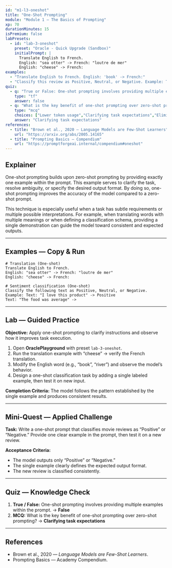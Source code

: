 ```yaml
---
id: "m1-l3-oneshot"
title: "One-Shot Prompting"
module: "Module 1 — The Basics of Prompting"
xp: 70
durationMinutes: 15
isPremium: false
labPresets:
  - id: "lab-3-oneshot"
    preset: "Oracle - Quick Upgrade (Sandbox)"
    initialPrompt: |
      Translate English to French.
      English: "sea otter" -> French: "loutre de mer"
      English: "cheese" -> French:
examples:
  - "Translate English to French. English: 'book' -> French:"
  - "Classify this review as Positive, Neutral, or Negative. Example: Text: 'I love this product' -> Positive. Text: 'The food was average' ->"
quiz:
  - q: "True or False: One-shot prompting involves providing multiple examples within the prompt."
    type: "tf"
    answer: false
  - q: "What is the key benefit of one-shot prompting over zero-shot prompting?"
    type: "mcq"
    choices: ["Lower token usage","Clarifying task expectations","Eliminating fine-tuning","Guaranteeing correctness"]
    answer: "Clarifying task expectations"
references:
  - title: "Brown et al., 2020 — Language Models are Few-Shot Learners"
    url: "https://arxiv.org/abs/2005.14165"
  - title: "Prompting Basics — Compendium"
    url: "https://promptforgeai.internal/compendium#oneshot"
---
```


<LessonHeader title="One-Shot Prompting" xp={70} duration={15} belt="White" />

## Explainer

One-shot prompting builds upon zero-shot prompting by providing exactly one example within the prompt. This example serves to clarify the task, resolve ambiguity, or specify the desired output format. By doing so, one-shot prompting improves the accuracy of the model compared to a zero-shot prompt.

This technique is especially useful when a task has subtle requirements or multiple possible interpretations. For example, when translating words with multiple meanings or when defining a classification schema, providing a single demonstration can guide the model toward consistent and expected outputs.

---

## Examples — Copy & Run

```text
# Translation (One-shot)
Translate English to French.
English: "sea otter" -> French: "loutre de mer"
English: "cheese" -> French:

# Sentiment classification (One-shot)
Classify the following text as Positive, Neutral, or Negative.
Example: Text: "I love this product" -> Positive
Text: "The food was average" ->
```

---

## Lab — Guided Practice

**Objective:** Apply one-shot prompting to clarify instructions and observe how it improves task execution.

1. Open **OraclePlayground** with preset `lab-3-oneshot`.
2. Run the translation example with “cheese” → verify the French translation.
3. Modify the English word (e.g., “book”, “river”) and observe the model’s behavior.
4. Design a one-shot classification task by adding a single labeled example, then test it on new input.

**Completion Criteria:** The model follows the pattern established by the single example and produces consistent results.

---

## Mini-Quest — Applied Challenge

**Task:** Write a one-shot prompt that classifies movie reviews as “Positive” or “Negative.” Provide one clear example in the prompt, then test it on a new review.

**Acceptance Criteria:**
- The model outputs only “Positive” or “Negative.”
- The single example clearly defines the expected output format.
- The new review is classified consistently.

---

## Quiz — Knowledge Check

1. **True / False:** One-shot prompting involves providing multiple examples within the prompt. → **False**
2. **MCQ:** What is the key benefit of one-shot prompting over zero-shot prompting? → **Clarifying task expectations**

---

## References

- Brown et al., 2020 — *Language Models are Few-Shot Learners*.  
- Prompting Basics — Academy Compendium.
